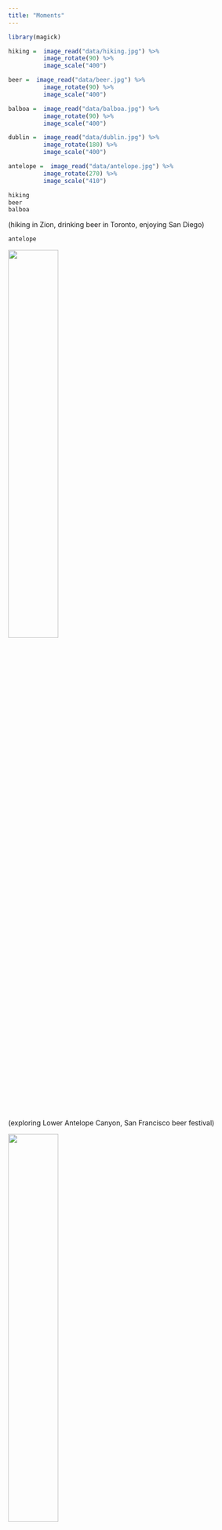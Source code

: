 ```yaml
---
title: "Moments"
---
```


```r
library(magick)

hiking =  image_read("data/hiking.jpg") %>% 
          image_rotate(90) %>% 
          image_scale("400")
```


```r
beer =  image_read("data/beer.jpg") %>% 
          image_rotate(90) %>% 
          image_scale("400")
```


```r
balboa =  image_read("data/balboa.jpg") %>% 
          image_rotate(90) %>% 
          image_scale("400")
```

```r
dublin =  image_read("data/dublin.jpg") %>% 
          image_rotate(180) %>% 
          image_scale("400")
```

```r
antelope =  image_read("data/antelope.jpg") %>% 
          image_rotate(270) %>% 
          image_scale("410")
```

```r
hiking
beer
balboa
```

(hiking in Zion, drinking beer in Toronto, enjoying San Diego)

```r
antelope
```
<img src="data/beerfest.jpg" style="width:45%">

(exploring Lower Antelope Canyon, San Francisco beer festival)

<img src="data/snow.jpg"  style="width:45%">

(somewhere near Tahoe)






